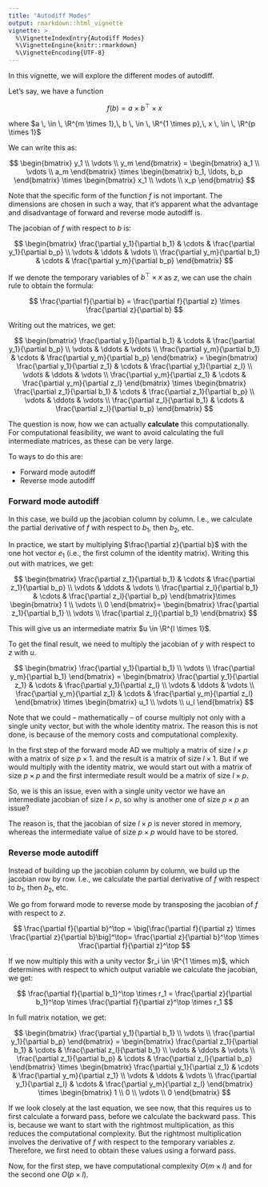 ```yaml
---
title: "Autodiff Modes"
output: rmarkdown::html_vignette
vignette: >
  %\VignetteIndexEntry{Autodiff Modes}
  %\VignetteEngine{knitr::rmarkdown}
  %\VignetteEncoding{UTF-8}
---
```


In this vignette, we will explore the different modes of autodiff.

Let's say, we have a function

$$
\newcommand{\R}{\mathbb{R}}
$$

$$ f(b) = a \times b^\top \times x $$

where $a \, \in \, \R^{m \times 1},\, b \, \in \, \R^{1 \times p},\, x \, \in \, \R^{p \times 1}$

We can write this as:

$$
\begin{bmatrix}
y_1 \\
\vdots \\
y_m
\end{bmatrix}
= \begin{bmatrix}
a_1 \\
\vdots \\
a_m
\end{bmatrix} \times
\begin{bmatrix}
b_1, \ldots, b_p
\end{bmatrix} \times
\begin{bmatrix}
x_1 \\
\vdots \\
x_p
\end{bmatrix}
$$

Note that the specific form of the function $f$ is not important.
The dimensions are chosen in such a way, that it's apparent what the advantage and disadvantage of forward and reverse mode autodiff is.

The jacobian of $f$ with respect to $b$ is:

$$
\begin{bmatrix}
\frac{\partial y_1}{\partial b_1} & \cdots & \frac{\partial y_1}{\partial b_p} \\
\vdots & \ddots & \vdots \\
\frac{\partial y_m}{\partial b_1} & \cdots & \frac{\partial y_m}{\partial b_p}
\end{bmatrix}
$$

If we denote the temporary variables of $b^\top \times x$ as $z$, we can use the chain rule to obtain the formula:

$$
\frac{\partial f}{\partial b} = \frac{\partial f}{\partial z} \times \frac{\partial z}{\partial b}
$$

Writing out the matrices, we get:

$$
\begin{bmatrix}
\frac{\partial y_1}{\partial b_1} & \cdots & \frac{\partial y_1}{\partial b_p} \\
\vdots & \ddots & \vdots \\
\frac{\partial y_m}{\partial b_1} & \cdots & \frac{\partial y_m}{\partial b_p}
\end{bmatrix}
= \begin{bmatrix}
\frac{\partial y_1}{\partial z_1} & \cdots & \frac{\partial y_1}{\partial z_l} \\
\vdots & \ddots & \vdots \\
\frac{\partial y_m}{\partial z_1} & \cdots & \frac{\partial y_m}{\partial z_l}
\end{bmatrix} \times
\begin{bmatrix}
\frac{\partial z_1}{\partial b_1} & \cdots & \frac{\partial z_1}{\partial b_p} \\
\vdots & \ddots & \vdots \\
\frac{\partial z_l}{\partial b_1} & \cdots & \frac{\partial z_l}{\partial b_p}
\end{bmatrix}
$$

The question is now, how we can actually **calculate** this computationally.
For computational feasibility, we want to avoid calculating the full intermediate matrices, as these can be very large.

To ways to do this are:

- Forward mode autodiff
- Reverse mode autodiff

### Forward mode autodiff

In this case, we build up the jacobian column by column.
I.e., we calculate the partial derivative of $f$ with respect to $b_1$, then $b_2$, etc.

In practice, we start by multiplying $\frac{\partial z}{\partial b}$  with the one hot vector $e_1$ (i.e., the first column of the identity matrix).
Writing this out with matrices, we get:

$$
\begin{bmatrix}
\frac{\partial z_1}{\partial b_1} & \cdots & \frac{\partial z_1}{\partial b_p} \\
\vdots & \ddots & \vdots \\
\frac{\partial z_l}{\partial b_1} & \cdots & \frac{\partial z_l}{\partial b_p}
\end{bmatrix}\times
\begin{bmatrix}
1 \\
\vdots \\
0
\end{bmatrix}=
\begin{bmatrix}
\frac{\partial z_1}{\partial b_1} \\
\vdots \\
\frac{\partial z_l}{\partial b_1}
\end{bmatrix}
$$

This will give us an intermediate matrix $u \in \R^{l \times 1}$.

To get the final result, we need to multiply the jacobian of $y$ with respect to $z$ with $u$.

$$
\begin{bmatrix}
\frac{\partial y_1}{\partial b_1} \\
\vdots \\
\frac{\partial y_m}{\partial b_1}
\end{bmatrix}
=
\begin{bmatrix}
\frac{\partial y_1}{\partial z_1} & \cdots & \frac{\partial y_1}{\partial z_l} \\
\vdots & \ddots & \vdots \\
\frac{\partial y_m}{\partial z_1} & \cdots & \frac{\partial y_m}{\partial z_l}
\end{bmatrix} \times \begin{bmatrix}
u_1 \\ \vdots \\ u_l
\end{bmatrix}
$$

Note that we could -- mathematically -- of course multiply not only with a single unity vector, but with the whole identity matrix.
The reason this is not done, is because of the memory costs and computational complexity.

In the first step of the forward mode AD we multiply a matrix of size $l \times p$ with a matrix of size $p \times 1$.
and the result is a matrix of size $l \times 1$.
But if we would multiply with the identity matrix, we would start out with a matrix of size $p \times p$ and the first intermediate result would be a matrix of size $l \times p$.

So, we is this an issue, even with a single unity vector we have an intermediate jacobian of size $l \times p$, so why is another one of size $p \times p$ an issue?

The reason is, that the jacobian of size $l \times p$ is never stored in memory, whereas the intermediate value of size $p \times p$ would have to be stored.

### Reverse mode autodiff

Instead of building up the jacobian column by column, we build up the jacobian row by row.
I.e., we calculate the partial derivative of $f$ with respect to $b_1$, then $b_2$, etc.

We go from forward mode to reverse mode by transposing the jacobian of $f$ with respect to $z$.

$$
\frac{\partial f}{\partial b}^\top =
\big[\frac{\partial f}{\partial z} \times \frac{\partial z}{\partial b}\big]^\top=
\frac{\partial z}{\partial b}^\top \times \frac{\partial f}{\partial z}^\top
$$

If we now multiply this with a unity vector $r_i \in \R^{1 \times m}$, which determines with respect to which output variable we calculate the jacobian, we get:

$$
\frac{\partial f}{\partial b_1}^\top \times r_1 = \frac{\partial z}{\partial b_1}^\top \times \frac{\partial f}{\partial z}^\top \times r_1
$$

In full matrix notation, we get:

$$
\begin{bmatrix}
\frac{\partial y_1}{\partial b_1} \\
\vdots \\
\frac{\partial y_1}{\partial b_p}
\end{bmatrix} =
\begin{bmatrix}
\frac{\partial z_1}{\partial b_1} & \cdots & \frac{\partial z_l}{\partial b_1} \\
\vdots & \ddots & \vdots \\
\frac{\partial z_1}{\partial b_p} & \cdots & \frac{\partial z_l}{\partial b_p}
\end{bmatrix} \times
\begin{bmatrix}
\frac{\partial y_1}{\partial z_1} & \cdots & \frac{\partial y_m}{\partial z_1} \\
\vdots & \ddots & \vdots \\
\frac{\partial y_1}{\partial z_l} & \cdots & \frac{\partial y_m}{\partial z_l}
\end{bmatrix} \times
\begin{bmatrix}
1 \\
0 \\
\vdots \\
0
\end{bmatrix}
$$

If we look closely at the last equation, we see now, that this requires us to first calculate a forward pass, before we calculate the backward pass.
This is, because we want to start with the rightmost multiplication, as this reduces the computational complexity.
But the rightmost multiplication involves the derivative of $f$ with respect to the temporary variables $z$.
Therefore, we first need to obtain these values using a forward pass.

Now, for the first step, we have computational complexity $O(m \times l)$ and for the second one $O(p \times l)$.
